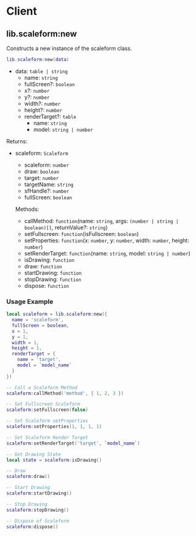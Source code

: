 # Client

## lib.scaleform:new

Constructs a new instance of the scaleform class.

```lua
lib.scaleform:new(data)
```

- data: `table | string`
  - name: `string`
  - fullScreen?: `boolean`
  - x?: `number`
  - y?: `number`
  - width?: `number`
  - height?: `number`
  - renderTarget?: `table`
    - name: `string`
    - model: `string | number`

Returns:

- scaleform: `Scaleform`
    - scaleform: `number`
    - draw: `boolean`
    - target: `number`
    - targetName: `string`
    - sfHandle?: `number`
    - fullScreen: `boolean`

     Methods:
    - callMethod: `function`(name: `string`, args: `(number | string | boolean)[]`, returnValue?: `string`)
    - setFullscreen: `function`(isFullscreen: `boolean`)
    - setProperties: `function`(x: `number`, y: `number`, width: `number`, height: `number`)
    - setRenderTarget: `function`(name: `string`, model: `string | number`)
    - isDrawing: `function`
    - draw: `function`
    - startDrawing: `function`
    - stopDrawing: `function`
    - dispose: `function`

### Usage Example
```lua
local scaleform = lib.scaleform:new({
  name = 'scaleform',
  fullScreen = boolean,
  x = 1,
  y = 1,
  width = 1,
  height = 1,
  renderTarget = {
    name = 'target',
    model = `model_name`
  }
})

-- Call a Scaleform Method
scaleform:callMethod('method', { 1, 2, 3 })

-- Set Fullscreen Scaleform
scaleform:setFullscreen(false)

-- Set Scaleform setProperties
scaleform:setProperties(1, 1, 1, 1)

-- Set Scaleform Render Target
scaleform:setRenderTarget('target', `model_name`)

-- Get Drawing State
local state = scaleform:isDrawing()

-- Draw
scaleform:draw()

-- Start Drawing
scaleform:startDrawing()

-- Stop Drawing
scaleform:stopDrawing()

-- Dispose of Scaleform
scaleform:dispose()
```